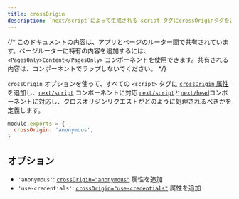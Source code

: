 ```yaml
---
title: crossOrigin
description: `next/script`によって生成される`script`タグにcrossOriginタグを追加するためのオプションについて
---
```


{/* このドキュメントの内容は、アプリとページのルーター間で共有されています。ページルーターに特有の内容を追加するには、 `<PagesOnly>Content</PagesOnly>` コンポーネントを使用できます。共有される内容は、コンポーネントでラップしないでください。 */}

`crossOrigin` オプションを使って、すべての `<script>` タグに [`crossOrigin` 属性](https://developer.mozilla.org/en-US/docs/Web/HTML/Attributes/crossorigin) を追加し、<AppOnly>[`next/script`](/docs/app/building-your-application/optimizing/scripts) コンポーネントに対応</AppOnly> <PagesOnly>[`next/script`](/docs/pages/building-your-application/optimizing/scripts)と[`next/head`](/docs/pages/api-reference/components/head)コンポーネントに対応</PagesOnly>し、クロスオリジンリクエストがどのように処理されるべきかを定義します。

```js filename="next.config.js"
module.exports = {
  crossOrigin: 'anonymous',
}
```

## オプション

- `'anonymous'`: [`crossOrigin="anonymous"`](https://developer.mozilla.org/en-US/docs/Web/HTML/Attributes/crossorigin#anonymous) 属性を追加
- `'use-credentials'`: [`crossOrigin="use-credentials"`](https://developer.mozilla.org/en-US/docs/Web/HTML/Attributes/crossorigin#use-credentials) 属性を追加
